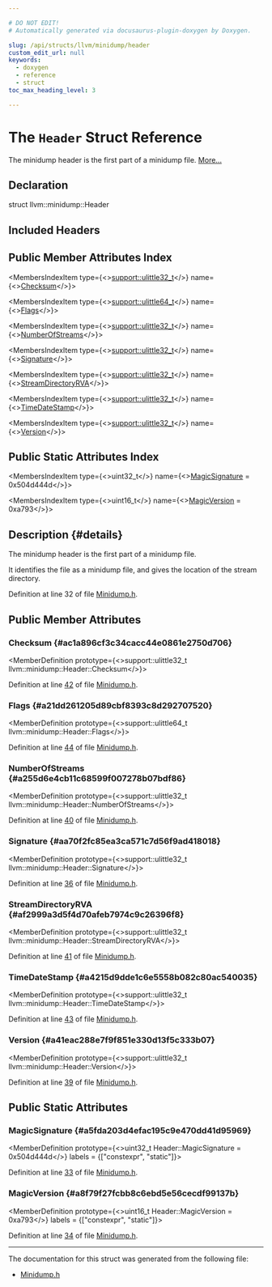 ```yaml
---

# DO NOT EDIT!
# Automatically generated via docusaurus-plugin-doxygen by Doxygen.

slug: /api/structs/llvm/minidump/header
custom_edit_url: null
keywords:
  - doxygen
  - reference
  - struct
toc_max_heading_level: 3

---
```





# The `Header` Struct Reference

<DoxygenPage pluginConfig={pluginConfig}>

The minidump header is the first part of a minidump file. <a href="#details">More...</a>

## Declaration

<CodeBlock>struct llvm::minidump::Header</CodeBlock>

## Included Headers

<IncludesList>
<IncludesListItem
  filePath="llvm/BinaryFormat/Minidump.h"
  permalink="/docs/api/files/include/include/llvm/include/llvm/binaryformat/minidump-h"
  isLocal="true" />
</IncludesList>

## Public Member Attributes Index

<MembersIndex>

<MembersIndexItem
  type={<><a href="/docs/api/namespaces/llvm/support/#a206b37274fa3e908017da357d12724d1">support::ulittle32&#95;t</a></>}
  name={<><a href="#ac1a896cf3c34cacc44e0861e2750d706">Checksum</a></>}>
</MembersIndexItem>

<MembersIndexItem
  type={<><a href="/docs/api/namespaces/llvm/support/#a08e0f89c05abcbbaa991af5a36fdf685">support::ulittle64&#95;t</a></>}
  name={<><a href="#a21dd261205d89cbf8393c8d292707520">Flags</a></>}>
</MembersIndexItem>

<MembersIndexItem
  type={<><a href="/docs/api/namespaces/llvm/support/#a206b37274fa3e908017da357d12724d1">support::ulittle32&#95;t</a></>}
  name={<><a href="#a255d6e4cb11c68599f007278b07bdf86">NumberOfStreams</a></>}>
</MembersIndexItem>

<MembersIndexItem
  type={<><a href="/docs/api/namespaces/llvm/support/#a206b37274fa3e908017da357d12724d1">support::ulittle32&#95;t</a></>}
  name={<><a href="#aa70f2fc85ea3ca571c7d56f9ad418018">Signature</a></>}>
</MembersIndexItem>

<MembersIndexItem
  type={<><a href="/docs/api/namespaces/llvm/support/#a206b37274fa3e908017da357d12724d1">support::ulittle32&#95;t</a></>}
  name={<><a href="#af2999a3d5f4d70afeb7974c9c26396f8">StreamDirectoryRVA</a></>}>
</MembersIndexItem>

<MembersIndexItem
  type={<><a href="/docs/api/namespaces/llvm/support/#a206b37274fa3e908017da357d12724d1">support::ulittle32&#95;t</a></>}
  name={<><a href="#a4215d9dde1c6e5558b082c80ac540035">TimeDateStamp</a></>}>
</MembersIndexItem>

<MembersIndexItem
  type={<><a href="/docs/api/namespaces/llvm/support/#a206b37274fa3e908017da357d12724d1">support::ulittle32&#95;t</a></>}
  name={<><a href="#a41eac288e7f9f851e330d13f5c333b07">Version</a></>}>
</MembersIndexItem>

</MembersIndex>

## Public Static Attributes Index

<MembersIndex>

<MembersIndexItem
  type={<>uint32&#95;t</>}
  name={<><a href="#a5fda203d4efac195c9e470dd41d95969">MagicSignature</a> = 0x504d444d</>}>
</MembersIndexItem>

<MembersIndexItem
  type={<>uint16&#95;t</>}
  name={<><a href="#a8f79f27fcbb8c6ebd5e56cecdf99137b">MagicVersion</a> = 0xa793</>}>
</MembersIndexItem>

</MembersIndex>

## Description {#details}

The minidump header is the first part of a minidump file.

It identifies the file as a minidump file, and gives the location of the stream directory.

Definition at line 32 of file <a href="/docs/api/files/include/include/llvm/include/llvm/binaryformat/minidump-h">Minidump.h</a>.

<SectionDefinition>

## Public Member Attributes

### Checksum {#ac1a896cf3c34cacc44e0861e2750d706}

<MemberDefinition
  prototype={<>support::ulittle32&#95;t llvm::minidump::Header::Checksum</>}>

Definition at line <a href="/docs/api/files/include/include/llvm/include/llvm/binaryformat/minidump-h/#l00042">42</a> of file <a href="/docs/api/files/include/include/llvm/include/llvm/binaryformat/minidump-h">Minidump.h</a>.
</MemberDefinition>

### Flags {#a21dd261205d89cbf8393c8d292707520}

<MemberDefinition
  prototype={<>support::ulittle64&#95;t llvm::minidump::Header::Flags</>}>

Definition at line <a href="/docs/api/files/include/include/llvm/include/llvm/binaryformat/minidump-h/#l00044">44</a> of file <a href="/docs/api/files/include/include/llvm/include/llvm/binaryformat/minidump-h">Minidump.h</a>.
</MemberDefinition>

### NumberOfStreams {#a255d6e4cb11c68599f007278b07bdf86}

<MemberDefinition
  prototype={<>support::ulittle32&#95;t llvm::minidump::Header::NumberOfStreams</>}>

Definition at line <a href="/docs/api/files/include/include/llvm/include/llvm/binaryformat/minidump-h/#l00040">40</a> of file <a href="/docs/api/files/include/include/llvm/include/llvm/binaryformat/minidump-h">Minidump.h</a>.
</MemberDefinition>

### Signature {#aa70f2fc85ea3ca571c7d56f9ad418018}

<MemberDefinition
  prototype={<>support::ulittle32&#95;t llvm::minidump::Header::Signature</>}>

Definition at line <a href="/docs/api/files/include/include/llvm/include/llvm/binaryformat/minidump-h/#l00036">36</a> of file <a href="/docs/api/files/include/include/llvm/include/llvm/binaryformat/minidump-h">Minidump.h</a>.
</MemberDefinition>

### StreamDirectoryRVA {#af2999a3d5f4d70afeb7974c9c26396f8}

<MemberDefinition
  prototype={<>support::ulittle32&#95;t llvm::minidump::Header::StreamDirectoryRVA</>}>

Definition at line <a href="/docs/api/files/include/include/llvm/include/llvm/binaryformat/minidump-h/#l00041">41</a> of file <a href="/docs/api/files/include/include/llvm/include/llvm/binaryformat/minidump-h">Minidump.h</a>.
</MemberDefinition>

### TimeDateStamp {#a4215d9dde1c6e5558b082c80ac540035}

<MemberDefinition
  prototype={<>support::ulittle32&#95;t llvm::minidump::Header::TimeDateStamp</>}>

Definition at line <a href="/docs/api/files/include/include/llvm/include/llvm/binaryformat/minidump-h/#l00043">43</a> of file <a href="/docs/api/files/include/include/llvm/include/llvm/binaryformat/minidump-h">Minidump.h</a>.
</MemberDefinition>

### Version {#a41eac288e7f9f851e330d13f5c333b07}

<MemberDefinition
  prototype={<>support::ulittle32&#95;t llvm::minidump::Header::Version</>}>

Definition at line <a href="/docs/api/files/include/include/llvm/include/llvm/binaryformat/minidump-h/#l00039">39</a> of file <a href="/docs/api/files/include/include/llvm/include/llvm/binaryformat/minidump-h">Minidump.h</a>.
</MemberDefinition>

</SectionDefinition>

<SectionDefinition>

## Public Static Attributes

### MagicSignature {#a5fda203d4efac195c9e470dd41d95969}

<MemberDefinition
  prototype={<>uint32&#95;t Header::MagicSignature = 0x504d444d</>}
  labels = {["constexpr", "static"]}>

Definition at line <a href="/docs/api/files/include/include/llvm/include/llvm/binaryformat/minidump-h/#l00033">33</a> of file <a href="/docs/api/files/include/include/llvm/include/llvm/binaryformat/minidump-h">Minidump.h</a>.
</MemberDefinition>

### MagicVersion {#a8f79f27fcbb8c6ebd5e56cecdf99137b}

<MemberDefinition
  prototype={<>uint16&#95;t Header::MagicVersion = 0xa793</>}
  labels = {["constexpr", "static"]}>

Definition at line <a href="/docs/api/files/include/include/llvm/include/llvm/binaryformat/minidump-h/#l00034">34</a> of file <a href="/docs/api/files/include/include/llvm/include/llvm/binaryformat/minidump-h">Minidump.h</a>.
</MemberDefinition>

</SectionDefinition>

<hr/>

The documentation for this struct was generated from the following file:

<ul>
<li><a href="/docs/api/files/include/include/llvm/include/llvm/binaryformat/minidump-h">Minidump.h</a></li>
</ul>

</DoxygenPage>

